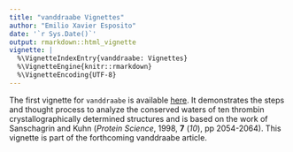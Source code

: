 ```yaml
---
title: "vanddraabe Vignettes"
author: "Emilio Xavier Esposito"
date: '`r Sys.Date()`'
output: rmarkdown::html_vignette
vignette: |
  %\VignetteIndexEntry{vanddraabe: Vignettes} 
  %\VignetteEngine{knitr::rmarkdown} 
  %\VignetteEncoding{UTF-8}
---
```


The first vignette for `vanddraabe` is available [here](http://www.exeresearch.com/vanddraabe.html). It demonstrates the steps and thought process to analyze the conserved waters of ten thrombin crystallographically determined structures and is based on the work of Sanschagrin and Kuhn (_Protein Science_, 1998, **7** (_10_), pp 2054-2064). This vignette is part of the forthcoming vanddraabe article.
